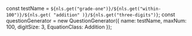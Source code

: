 
const testName = `${nls.get("grade-one")}/${nls.get("within-100")}/${nls.get(
	"addition"
)}/${nls.get("three-digits")}`;
const questionGenerator = new QuestionGenerator({
	name: testName,
	maxNum: 100,
	digitSize: 3,
	EquationClass: Addition
});

<Meta title={testName} parameters={defaultDocParams()} />

<Title>{testName.replaceAll("/", " - ")}</Title>

<Canvas className="custom-docs-story">
	<QuizContainer questionGenerator={questionGenerator} />
</Canvas>
